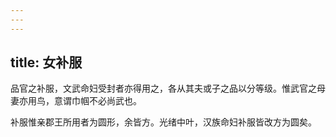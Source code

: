```yaml
---
---
---
```

title: 女补服
---



品官之补服，文武命妇受封者亦得用之，各从其夫或子之品以分等级。惟武官之母妻亦用鸟，意谓巾帼不必尚武也。

补服惟亲郡王所用者为圆形，余皆方。光绪中叶，汉族命妇补服皆改方为圆矣。